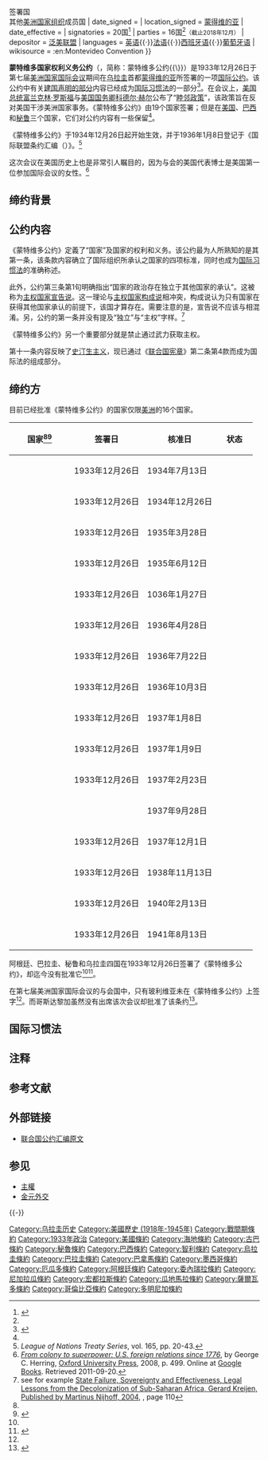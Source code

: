 {{NoteTA
|G1 = Toponym
|G2 = Organization 
}}
{{Infobox Treaty
| name            = 蒙特维多国家权利义务公约
| long_name       = Montevideo Convention<br>on the Rights and Duties of States
| image           = File:Montevideo Convention parties.svg
| image_width     = 300px
| caption         = {{Colorbox|green}} 缔约国{{\}}{{Colorbox|yellow}} 签署国<br>{{Colorbox|red}} 其他[[美洲国家组织|美洲国家组织]]成员国
| date_signed     = {{Start date|1933|12|26}}
| location_signed = {{URY}}[[蒙得维的亚|蒙得维的亚]]
| date_effective  = {{Start date and age|1934|12|26}}
| signatories     = 20国<ref name="oas">{{cite web |title=A-40: CONVENTION ON RIGHTS AND DUTIES OF STATES |url=http://www.oas.org/juridico/english/sigs/a-40.html |publisher=[[美洲国家组织|美洲国家组织]] |accessdate=2019-02-18}}</ref>
| parties         = 16国<ref name="oas" /><small>（截止2018年12月）</small>
| depositor       = [[美洲国家组织|泛美联盟]]
| languages       = [[英语|英语]]{{·}}[[法语|法语]]{{·}}[[西班牙语|西班牙语]]{{·}}[[葡萄牙语|葡萄牙语]]
| wikisource      = :en:Montevideo Convention
}}

'''蒙特维多国家权利义务公约'''（{{Lang-en|Montevideo Convention on the Rights and Duties of States}}，简称：蒙特维多公约{{\}}{{lang|en|Montevideo Convention}}）是1933年12月26日于第七届[[泛美會議|美洲国家国际会议]]期间在[[乌拉圭|乌拉圭]]首都[[蒙得维的亚|蒙得维的亚]]所签署的一项[[国际公约|国际公约]]。该公约中有关[[主权国家#主權國家與承認|建国声明的部分]]内容已经成为[[国际习惯法|国际习惯法]]的一部分<ref>{{cite book |author1=Hersch Lauterpacht |title=Recognition in International Law |date=2012 |publisher=Cambridge University Press |isbn=9781107609433 |page=419 |url=https://books.google.ru/books?id=EWgEv1Qq2TwC |accessdate=2019-02-18 }}</ref>。在会议上，[[美国总统|美国总统]][[富兰克林·罗斯福|富兰克林·罗斯福]]与[[美国国务卿|美国国务卿]][[科德尔·赫尔|科德尔·赫尔]]公布了“[[睦邻政策|睦邻政策]]”，该政策旨在反对美国干涉美洲国家事务。《蒙特维多公约》由19个国家签署；但是在[[美国|美国]]、[[巴西|巴西]]和[[秘鲁|秘鲁]]三个国家，它们对公约内容有一些保留<ref name="oas" />。

《蒙特维多公约》于1934年12月26日起开始生效，并于1936年1月8日登记于《国际联盟条约汇编（{{lang|en|League of Nations Treaty Series}}）》。<ref>''League of Nations Treaty Series'', vol. 165, pp. 20-43.</ref>

这次会议在美国历史上也是非常引人瞩目的，因为与会的美国代表{{Link-en|索福尼斯巴·布雷肯里奇|Sophonisba Breckinridge}}博士是美国第一位参加国际会议的女性。<ref name="Herring">[https://books.google.com/books?id=fODT-qOVoiIC&pg=PA499 ''From colony to superpower: U.S. foreign relations since 1776''], by George C. Herring, [[Oxford_University_Press|Oxford University Press]], 2008, p. 499. Online at [[Google_Books|Google Books]]. Retrieved 2011-09-20.</ref>

== 缔约背景 ==

== 公约内容 ==
《蒙特维多公约》定義了“国家”及国家的权利和义务。该公约最为人所熟知的是其第一条，该条款内容确立了国际组织所承认之国家的四项标准，同时也成为[[国际习惯法|国际习惯法]]的准确称述。

{{Cquote|作为一个国际法所承认之国家应具备以下资格：<br>
⑴ 常住人口；<br>
⑵ 界定的领土；<br>
⑶ 政府；<br>
⑷ 与其他国家建立关系的能力。
|《蒙特维多公约》第一条
}}

此外，公约第三条第1句明确指出“国家的政治存在独立于其他国家的承认”。这被称为[[主权国家#主權國家與承認|主权国家宣告说]]。这一理论与[[主权国家#主權國家與承認|主权国家构成说]]相冲突，构成说认为只有国家在获得其他国家承认的前提下，该国才算存在。需要注意的是，宣告说不应该与{{Link-en|埃斯特拉达主义|Estrada Doctrine}}相混淆。另，公约的第一条并没有提及“独立”与“主权”字样。<ref>see for example [https://books.google.com/books?id=LQCgNzL3RJQC&pg=PA110&dq=&ei=5uyESebICJr2McXMpIoI&client=#PPA110,M1 State Failure, Sovereignty and Effectiveness, Legal Lessons from the Decolonization of Sub-Saharan Africa, Gerard Kreijen, Published by Martinus Nijhoff, 2004], {{ISBN|90-04-13965-6}}, page 110</ref>

《蒙特维多公约》另一个重要部分就是禁止通过武力获取主权。

{{Cquote|缔约国各方明确其各自行为规则的确切义务是不承认以诉诸或威胁诉诸武力；或以威胁外交代表；或以其他任何有效的强制措施所获得的领土。|《蒙特维多公约》第十一条<ref>{{cite book|author=Hersch Lauterpacht|title=Recognition in International Law|url=https://books.google.com/books?id=EWgEv1Qq2TwC&pg=PA419|year=2012|publisher=Cambridge University Press|page=419|isbn=9781107609433}}</ref>}}

第十一条内容反映了[[不承认主义|史汀生主义]]，现已通过《[[联合国宪章|联合国宪章]]》第二条第4款而成为国际法的组成部分。

== 缔约方 ==
目前已经批准《蒙特维多公约》的国家仅限[[美洲|美洲]]的16个国家。

{| class="wikitable sortable" style="width:30%; font-size:small; text-align:center"
|-
! width=25% | 国家<ref name="oas" /><ref>{{cite web |title=Convention on Rights and Duties of States adopted by the Seventh International Conference of American States |url=https://treaties.un.org/pages/showDetails.aspx?objid=0800000280166aef |website=[[联合国|联合国]] |publisher=联合国条约汇编 |accessdate=2019-02-18 }}</ref>
! width=30% | 签署日
! width=30% | 核准日
! width=15% | 状态
|-
| align="left" | '''{{USA}}'''
| 1933年12月26日
| 1934年7月13日
| {{operational|已生效}}
|-
| align="left" | '''{{DOM}}'''
| 1933年12月26日
| 1934年12月26日
| {{operational|已生效}}
|-
| align="left" | '''{{CHI}}'''
| 1933年12月26日
| 1935年3月28日
| {{operational|已生效}}
|-
| align="left" | '''{{GUA}}'''
| 1933年12月26日
| 1935年6月12日
| {{operational|已生效}}
|-
| align="left" | '''{{MEX}}'''
| 1933年12月26日
| 1036年1月27日
| {{operational|已生效}}
|-
| align="left" | '''{{CUB}}'''
| 1933年12月26日
| 1936年4月28日
| {{operational|已生效}}
|-
| align="left" | '''{{COL}}'''
| 1933年12月26日
| 1936年7月22日
| {{operational|已生效}}
|-
| align="left" | '''{{ECU}}'''
| 1933年12月26日
| 1936年10月3日
| {{operational|已生效}}
|-
| align="left" | '''{{NIC}}'''
| 1933年12月26日
| 1937年1月8日
| {{operational|已生效}}
|-
| align="left" | '''{{SLV}}'''
| 1933年12月26日
| 1937年1月9日
| {{operational|已生效}}
|-
| align="left" | '''{{BRA}}'''
| 1933年12月26日
| 1937年2月23日
| {{operational|已生效}}
|-
| align="left" | '''{{CRI}}'''{{NoteTag|美洲国家组织数据库中有列入哥斯达黎加，但是条约上并无该国签字<ref name=CR/>。}}
| {{n/a}}
| 1937年9月28日
| {{operational|已生效}}
|-
| align="left" | '''{{HON}}'''
| 1933年12月26日
| 1937年12月1日
| {{operational|已生效}}
|-
| align="left" | '''{{PAN}}'''
| 1933年12月26日
| 1938年11月13日
| {{operational|已生效}}
|-
| align="left" | '''{{VEN}}'''
| 1933年12月26日
| 1940年2月13日
| {{operational|已生效}}
|-
| align="left" | '''{{HAI}}'''
| 1933年12月26日
| 1941年8月13日
| {{operational|已生效}}
|}

阿根廷、巴拉圭、秘鲁和乌拉圭四国在1933年12月26日签署了《蒙特维多公约》，却迄今没有批准它<ref name="oas" /><ref name=yale>{{cite web|url=http://avalon.law.yale.edu/20th_century/intam03.asp|title=Convention on the Rights and Duties of States|accessdate=2013-07-23|publisher=[[耶鲁大学|耶鲁大学]]}}</ref>。

在第七届美洲国家国际会议的与会国中，只有玻利维亚未在《蒙特维多公约》上签字<ref name=yale/>。而哥斯达黎加虽然没有出席该次会议却批准了该条约<ref name=CR>{{cite book|url=https://books.google.ca/books?id=tccRqha7894C|title=Encyclopedia of the Inter-American System|date=1997-01-01|accessdate=2013-07-23|publisher=Greenwood Publishing Group|page=287|quote=Delegations from twenty states participated - from the United States and all those in Latin America except Costa Rica (provision was made for Costa Rica to later sign the conventions and treaties preseented in the conference).}}</ref>。

== 国际习惯法 ==

== 注释 ==
{{NoteFoot}}

== 参考文献 ==
{{Reflist}}

== 外部链接 ==
* [https://treaties.un.org/doc/Publication/UNTS/LON/Volume%20165/v165.pdf 联合国公约汇编原文]{{en}}{{fr}}

== 参见 ==
{{Portal|国际关系|政治|法律|美洲|美国}}
* [[主權|主權]]
* [[金元外交|金元外交]]

{{-}}
{{Authority control}}

{{DEFAULTSORT:Montevideo Convention}}
[[Category:乌拉圭历史|Category:乌拉圭历史]]
[[Category:美國歷史_(1918年-1945年)|Category:美國歷史 (1918年-1945年)]]
[[Category:戰間期條約|Category:戰間期條約]]
[[Category:1933年政治|Category:1933年政治]]
[[Category:美國條約|Category:美國條約]]
[[Category:海地條約|Category:海地條約]]
[[Category:古巴條約|Category:古巴條約]]
[[Category:秘魯條約|Category:秘魯條約]]
[[Category:巴西條約|Category:巴西條約]]
[[Category:智利條約|Category:智利條約]]
[[Category:烏拉圭條約|Category:烏拉圭條約]]
[[Category:巴拉圭條約|Category:巴拉圭條約]]
[[Category:巴拿馬條約|Category:巴拿馬條約]]
[[Category:墨西哥條約|Category:墨西哥條約]]
[[Category:厄瓜多條約|Category:厄瓜多條約]]
[[Category:阿根廷條約|Category:阿根廷條約]]
[[Category:委內瑞拉條約|Category:委內瑞拉條約]]
[[Category:尼加拉瓜條約|Category:尼加拉瓜條約]]
[[Category:宏都拉斯條約|Category:宏都拉斯條約]]
[[Category:瓜地馬拉條約|Category:瓜地馬拉條約]]
[[Category:薩爾瓦多條約|Category:薩爾瓦多條約]]
[[Category:哥倫比亞條約|Category:哥倫比亞條約]]
[[Category:多明尼加條約|Category:多明尼加條約]]